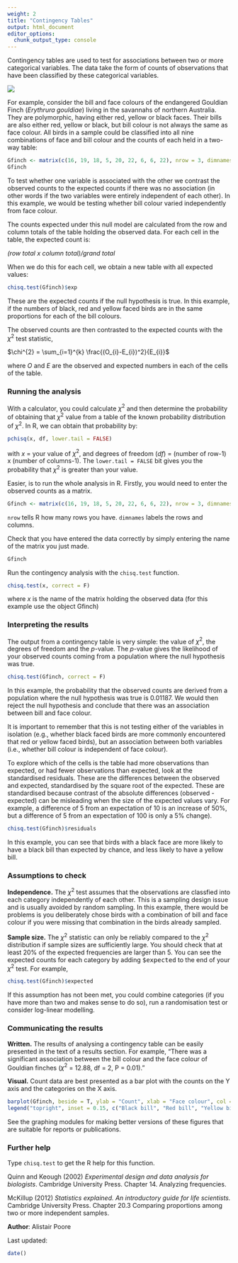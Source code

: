 ```yaml
---
weight: 2
title: "Contingency Tables"
output: html_document
editor_options: 
  chunk_output_type: console
---
```


Contingency tables are used to test for associations between two or more categorical variables. The data take the form of counts of observations that have been classified by these categorical variables. 

![](Contingency_tables_image.jpg)

For example, consider the bill and face colours of the endangered Gouldian Finch (*Erythrura gouldiae*) living in the savannahs of northern Australia. They are polymorphic, having either red, yellow or black faces. Their bills are also either red, yellow or black, but bill colour is not always the same as face colour. All birds in a sample could be classified into all nine combinations of face and bill colour and the counts of each held in a two-way table:


```r
Gfinch <- matrix(c(16, 19, 18, 5, 20, 22, 6, 6, 22), nrow = 3, dimnames = list(c("Black bill", "Red bill", "Yellow bill"), c("Black face", "Red face", "Yellow face")))
Gfinch
```


To test whether one variable is associated with the other we contrast the observed counts to the expected counts if there was no association (in other words if the two variables were entirely independent of each other). In this example, we would be testing whether bill colour varied independently from face colour.

The counts expected under this null model are calculated from the row and column totals of the table holding the observed data. For each cell in the table, the expected count is:

*(row total x column total)/grand total*

When we do this for each cell, we obtain a new table with all expected values:

```r
chisq.test(Gfinch)$exp
```

These are the expected counts if the null hypothesis is true. In this example, if the numbers of black, red and yellow faced birds are in the same proportions for each of the bill colours. 

The observed counts are then contrasted to the expected counts with the $\chi^2$ test statistic,

$\chi^{2} = \sum_{i=1}^{k} \frac{(O_{i}-E_{i})^2}{E_{i}}$

where *O* and *E* are the observed and expected numbers in each of the cells of the table.
  

### Running the analysis
 
With a calculator, you could calculate $\chi^2$ and then determine the probability of obtaining that $\chi^2$ value from a table of the known probability distribution of $\chi^2$. In R, we can obtain that probability by:

```r
pchisq(x, df, lower.tail = FALSE)
```

with *x* = your value of $\chi^2$, and degrees of freedom (*df*) = (number of row-1) x (number of columns-1). The `lower.tail = FALSE` bit gives you the probability that $\chi^2$ is greater than your value.


Easier, is to run the whole analysis in R. Firstly, you would need to enter the observed counts as a matrix.

```r
Gfinch <- matrix(c(16, 19, 18, 5, 20, 22, 6, 6, 22), nrow = 3, dimnames = list(c("Black bill", "Red bill", "Yellow bill"), c("Black face", "Red face", "Yellow face")))
```

`nrow` tells R how many rows you have. `dimnames` labels the rows and columns.


Check that you have entered the data correctly by simply entering the name of the matrix you just made.

```r
Gfinch
```


Run the contingency analysis with the `chisq.test` function. 

```r
chisq.test(x, correct = F)
```

where *x* is the name of the matrix holding the observed data (for this example use the object Gfinch)
  

### Interpreting the results
 
The output from a contingency table is very simple: the value of $\chi^2$, the degrees of freedom and the *p*-value. The *p*-value gives the likelihood of your observed counts coming from a population where the null hypothesis was true.


```r
chisq.test(Gfinch, correct = F)
```


In this example, the probability that the observed counts are derived from a population where the null hypothesis was true is 0.01187. We would then reject the null hypothesis and conclude that there was an association between bill and face colour.

It is important to remember that this is not testing either of the variables in isolation (e.g., whether black faced birds are more commonly encountered that red or yellow faced birds), but an association between both variables (i.e., whether bill colour is independent of face colour).

To explore which of the cells is the table had more observations than expected, or had fewer observations than expected, look at the standardised residuals. These are the differences between the observed and expected, standardised by the square root of the expected. These are standardised because contrast of the absolute differences (observed - expected) can be misleading when the size of the expected values vary. For example, a difference of 5 from an expectation of 10 is an increase of 50%, but a difference of 5 from an expectation of 100 is only a 5% change).


```r
chisq.test(Gfinch)$residuals
```

In this example, you can see that birds with a black face are more likely to have a black bill than expected by chance, and less likely to have a yellow bill.
  

### Assumptions to check
 
**Independence.**  The $\chi^2$ test assumes that the observations are classfied into each category independently of each other. This is a sampling design issue and is usually avoided by random sampling. In this example, there would be problems is you deliberately chose birds with a combination of bill and face colour if you were missing that combination in the birds already sampled.

**Sample size.**  The $\chi^2$ statistic can only be reliably compared to the $\chi^2$ distribution if sample sizes are sufficiently large. You should check that at least 20% of the expected frequencies are larger than 5. You can see the expected counts for each category by adding <font face="monospace">$expected</font> to the end of your $\chi^2$ test. For example,

```r
chisq.test(Gfinch)$expected
```


If this assumption has not been met, you could combine categories (if you have more than two and makes sense to do so), run a randomisation test or consider log-linear modelling.
  

### Communicating the results
 
**Written.** The results of analysing a contingency table can be easily presented in the text of a results section. For example, "There was a significant association between the bill colour and the face colour of Gouldian finches ($\chi^2$ = 12.88, df = 2, P = 0.01)."

**Visual.** Count data are best presented as a bar plot with the counts on the Y axis and the categories on the X axis.

```r
barplot(Gfinch, beside = T, ylab = "Count", xlab = "Face colour", col = c("black", "red", "yellow"))
legend("topright", inset = 0.15, c("Black bill", "Red bill", "Yellow bill"), pch = 15, col = c("black", "red", "yellow"))
```

See the graphing modules for making better versions of these figures that are suitable for reports or publications.
  

### Further help
 
Type `chisq.test` to get the R help for this function. 

Quinn and Keough (2002) *Experimental design and data analysis for biologists*. Cambridge University Press. Chapter 14. Analyzing frequencies.

McKillup (2012) *Statistics explained. An introductory guide for life scientists.* Cambridge University Press. Chapter 20.3 Comparing proportions among two or more independent samples.
  

**Author**: Alistair Poore
 
Last updated:
```r
date()
```
